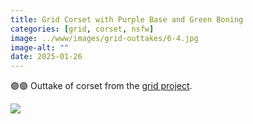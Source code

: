 ```yaml
---
title: Grid Corset with Purple Base and Green Boning
categories: [grid, corset, nsfw]
image: ../www/images/grid-outtakes/6-4.jpg
image-alt: ""
date: 2025-01-26
---
```


🟣🟢 Outtake of corset from the [grid project](/posts/2025-01-27_grid-project.html).

![](../www/images/grid-outtakes/6-4.jpg)

